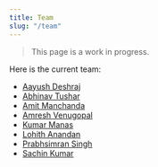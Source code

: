 ```yaml
---
title: Team
slug: "/team"
---
```


> This page is a work in progress.

Here is the current team:

- [Aayush Deshraj](https://github.com/oyoot)
- [Abhinav Tushar](https://lepisma.xyz)
- [Amit Manchanda](https://github.com/a2tm7a)
- [Amresh Venugopal](https://ltbringer.github.io/blog/)
- [Kumar Manas](https://github.com/janaab11/)
- [Lohith Anandan](https://github.com/lohith-anandan)
- [Prabhsimran Singh](https://github.com/pskrunner14)
- [Sachin Kumar](https://sachinkum.github.io/)
